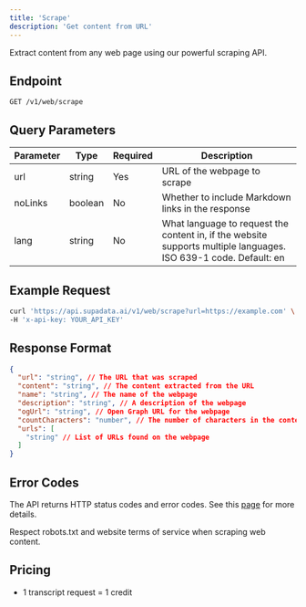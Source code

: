 ```yaml
---
title: 'Scrape'
description: 'Get content from URL'
---
```


Extract content from any web page using our powerful scraping API.

## Endpoint

`GET /v1/web/scrape`

## Query Parameters

| Parameter | Type   | Required | Description                  |
| --------- | ------ | -------- | ---------------------------- |
| url       | string | Yes      | URL of the webpage to scrape |
| noLinks   | boolean | No      | Whether to include Markdown links in the response |
| lang      | string  | No      | What language to request the content in, if the website supports multiple languages. ISO 639-1 code. Default: en |

## Example Request

```bash
curl 'https://api.supadata.ai/v1/web/scrape?url=https://example.com' \
-H 'x-api-key: YOUR_API_KEY'
```

## Response Format

```json
{
  "url": "string", // The URL that was scraped
  "content": "string", // The content extracted from the URL
  "name": "string", // The name of the webpage
  "description": "string", // A description of the webpage
  "ogUrl": "string", // Open Graph URL for the webpage
  "countCharacters": "number", // The number of characters in the content
  "urls": [
    "string" // List of URLs found on the webpage
  ]
}
```

## Error Codes

The API returns HTTP status codes and error codes. See this [page](/documentation/errors) for more details.

<Info>
  Respect robots.txt and website terms of service when scraping web content.
</Info>

## Pricing

- 1 transcript request = 1 credit
